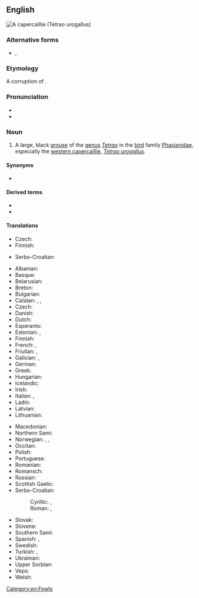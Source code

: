 ==English==
[[File:Tetrao urogallus Richard Bartz.jpg|thumb|A '''capercaillie''' (''[[Tetrao urogallus]]'')]]
{{wikipedia}}
{{wikispecies|Tetrao urogallus}}

===Alternative forms===
* {{l|en|capercailye}}, {{l|en|capercailzie}}

===Etymology===
A {{etyl|sco|en}} corruption of {{etyl|gd|en}} {{m|gd|capall-coille||horse of the woods}}.

===Pronunciation===
* {{IPA|/kæpəˈkeɪli/|/kæpəˈkeɪlji/|lang=en}}
* {{rhymes|eɪli|lang=en}}

===Noun===
{{en-noun}}

# A large, black [[grouse]] of the [[genus]] ''[[Tetrao]]'' in the [[bird]] family [[Phasianidae]], especially the [[western capercaillie]], ''[[Tetrao urogallus]]''.

====Synonyms====
* {{sense|Tetrao urogallus}} {{l|en|wood grouse}}

====Derived terms====
* {{l|en|black-billed capercaillie}}
* {{l|en|western capercaillie}}

====Translations====
{{trans-top|bird of the genus ''Tetrao''}}
* Czech: {{t+|cs|tetřev}}
* Finnish: {{t+|fi|metso}}
{{trans-mid}}
* Serbo-Croatian: {{t+|sh|tetrijeb|m}}
{{trans-bottom}}

{{trans-top|''Tetrao urogallus''}}
* Albanian: {{t|sq|gjeli i egër}}
* Basque: {{t|eu|basoilar}}
* Belarusian: {{t|be|глушэц|sc=Cyrl}}
* Breton: {{t|br|skilgog meur}}
* Bulgarian: {{t|bg|глухар|sc=Cyrl}}
* Catalan: {{t|ca|gall fer|m}}, {{t|ca|gall salvatge|m}}, {{t|ca|gall de bosc|m}}
* Czech: {{t|cs|tetřev hlušec}}
* Danish: {{t+|da|tjur}}
* Dutch: {{t|nl|auerhoen|n}}
* Esperanto: {{t|eo|urogalo}}
* Estonian: {{t|et|metsis}}, {{t|et|mőtus}}
* Finnish: {{t+|fi|metso}}
* French: {{t+|fr|grand tétras|m}}, {{t+|fr|grand coq de bruyère|m}}
* Friulian: {{t|fur|gjal di mont}}, {{t|fur|gjal cedron}}
* Galician: {{t|gl|pita do monte}}, {{t|gl|galo do monte}}
* German: {{t+|de|Auerhuhn|n}}
* Greek: {{t|el|αγριόκουρκος|sc=Grek}}
* Hungarian: {{t+|hu|siketfajd}}
* Icelandic: {{t|is|þiður}}
* Irish: {{t|ga|capall coille}}
* Italian: {{t|it|urogallo|m}}, {{t|it|gallo cedrone|m}}
* Ladin: {{t|lld|gial grisc}}
* Latvian: {{t|lv|mednis}}
* Lithuanian: {{t+|lt|kurtinys}}
{{trans-mid}}
* Macedonian: {{t|mk|тетреб|sc=Cyrl}}
* Northern Sami: {{t|se|čukčá}}
* Norwegian: {{t+|no|storfugl}}, {{t+|no|tiur}} {{qualifier|male}}, {{t+|no|røy}} {{qualifier|female}}
* Occitan: {{t|oc|pollambèrt|m}}
* Polish: {{t+|pl|głuszec}}
* Portuguese: {{t|pt|tetraz-grande-das-serras|m}}
* Romanian: {{t|ro|cocoșul de munte}}
* Romansch: {{t|rm|cot / gialina da taus}}
* Russian: {{t+|ru|глуха́рь|m}}
* Scottish Gaelic: {{t|gd|capall-coille}}
* Serbo-Croatian:
*: Cyrillic: {{t|sh|тетреб}}, {{t|sh|тетријеб глухан|m|sc=Cyrl}}
*: Roman: {{t+|sh|tetreb}}, {{t+|sh|tetrijeb gluhan|m}}
* Slovak: {{t|sk|tetrov hlucháň}}
* Slovene: {{t+|sl|divji petelin}}
* Southern Sami: {{t|sma|tjåktja}}
* Spanish: {{t+|es|urogallo|m}}, {{t|es|gallo silvestre|m}}
* Swedish: {{t+|sv|tjäder}}
* Turkish: {{t|tr|çali horozu}}, {{t+|tr|orman horozu}}
* Ukrainian: {{t|uk|глухар|sc=Cyrl}}
* Upper Sorbian: {{t|hsb|hłuchar}}
* Veps: {{t|vep|mecoi}}
* Welsh: {{t|cy|grugiar y coed}}
{{trans-bottom}}

[[Category:en:Fowls]]
